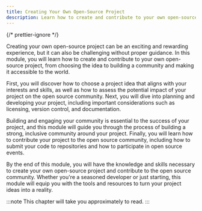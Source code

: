 ```yaml
---
title: Creating Your Own Open-Source Project
description: Learn how to create and contribute to your own open-source project by choosing an idea, planning, developing, and building a community with this comprehensive guide.
---
```



{/* prettier-ignore */}
<p class="lead">Creating your own open-source project can be an exciting and rewarding experience, but it can also be challenging without proper guidance. In this module, you will learn how to create and contribute to your own open-source project, from choosing the idea to building a community and making it accessible to the world.</p>
        
First, you will discover how to choose a project idea that aligns with your interests and skills, as well as how to assess the potential impact of your project on the open source community. Next, you will dive into planning and developing your project, including important considerations such as licensing, version control, and documentation.

Building and engaging your community is essential to the success of your project, and this module will guide you through the process of building a strong, inclusive community around your project. Finally, you will learn how to contribute your project to the open source community, including how to submit your code to repositories and how to participate in open source events.

By the end of this module, you will have the knowledge and skills necessary to create your own open-source project and contribute to the open source community. Whether you're a seasoned developer or just starting, this module will equip you with the tools and resources to turn your project ideas into a reality.

:::note
This chapter will take you approximately **<GuideReadingTime slug="guide/creating-your-own-open-source-project" />** to read.
:::
